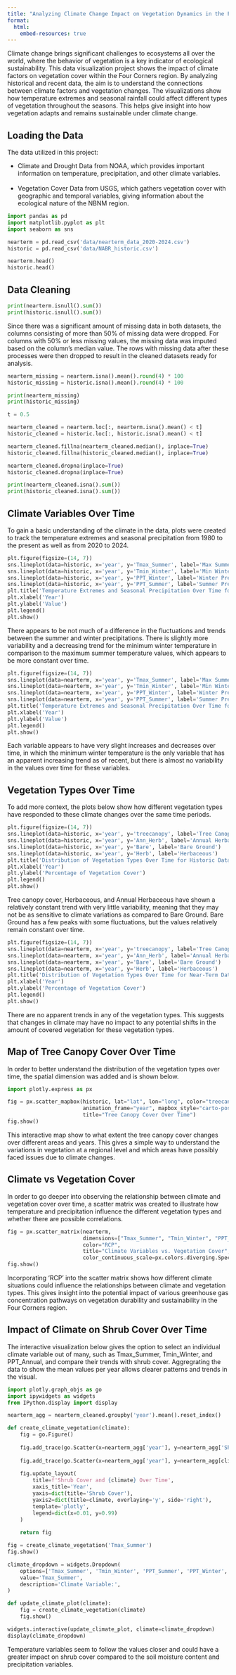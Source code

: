 ```yaml
---
title: "Analyzing Climate Change Impact on Vegetation Dynamics in the Four Corners Region"
format:
  html:
    embed-resources: true
---
```


Climate change brings significant challenges to ecosystems all over the world, where the behavior of vegetation is a key indicator of ecological sustainability. This data visualization project shows the impact of climate factors on vegetation cover within the Four Corners region. By analyzing historical and recent data, the aim is to understand the connections between climate factors and vegetation changes. The visualizations show how temperature extremes and seasonal rainfall could affect different types of vegetation throughout the seasons. This helps give insight into how vegetation adapts and remains sustainable under climate change.


## Loading the Data

The data utilized in this project:

- Climate and Drought Data from NOAA, which provides important information on temperature, precipitation, and other climate variables. <br><br>
- Vegetation Cover Data from USGS, which gathers vegetation cover with geographic and temporal variables, giving information about the ecological nature of the NBNM region.

```python
import pandas as pd
import matplotlib.pyplot as plt
import seaborn as sns
```

```python
nearterm = pd.read_csv('data/nearterm_data_2020-2024.csv')
historic = pd.read_csv('data/NABR_historic.csv')
```

```python
nearterm.head()
historic.head()
```


## Data Cleaning 

```python
print(nearterm.isnull().sum())
print(historic.isnull().sum())
```

Since there was a significant amount of missing data in both datasets, the columns consisting of more than 50% of missing data were dropped. For columns with 50% or less missing values, the missing data was imputed based on the column's median value. The rows with missing data after these processes were then dropped to result in the cleaned datasets ready for analysis. 

```python
nearterm_missing = nearterm.isna().mean().round(4) * 100
historic_missing = historic.isna().mean().round(4) * 100

print(nearterm_missing)
print(historic_missing)

t = 0.5

nearterm_cleaned = nearterm.loc[:, nearterm.isna().mean() < t]
historic_cleaned = historic.loc[:, historic.isna().mean() < t]

nearterm_cleaned.fillna(nearterm_cleaned.median(), inplace=True)
historic_cleaned.fillna(historic_cleaned.median(), inplace=True)

nearterm_cleaned.dropna(inplace=True)
historic_cleaned.dropna(inplace=True)

print(nearterm_cleaned.isna().sum())
print(historic_cleaned.isna().sum())
```


## Climate Variables Over Time

To gain a basic understanding of the climate in the data, plots were created to track the temperature extremes and seasonal precipitation from 1980 to the present as well as from 2020 to 2024.

```python
plt.figure(figsize=(14, 7))
sns.lineplot(data=historic, x='year', y='Tmax_Summer', label='Max Summer Temperature')
sns.lineplot(data=historic, x='year', y='Tmin_Winter', label='Min Winter Temperature')
sns.lineplot(data=historic, x='year', y='PPT_Winter', label='Winter Precipitation')
sns.lineplot(data=historic, x='year', y='PPT_Summer', label='Summer Precipitation')
plt.title('Temperature Extremes and Seasonal Precipitation Over Time for Historic Data')
plt.xlabel('Year')
plt.ylabel('Value')
plt.legend()
plt.show()
```

There appears to be not much of a difference in the fluctuations and trends between the summer and winter precipitations.  There is slightly more variability and a decreasing trend for the minimum winter temperature in comparison to the maximum summer temperature values, which appears to be more constant over time. 


```python
plt.figure(figsize=(14, 7))
sns.lineplot(data=nearterm, x='year', y='Tmax_Summer', label='Max Summer Temperature')
sns.lineplot(data=nearterm, x='year', y='Tmin_Winter', label='Min Winter Temperature')
sns.lineplot(data=nearterm, x='year', y='PPT_Winter', label='Winter Precipitation')
sns.lineplot(data=nearterm, x='year', y='PPT_Summer', label='Summer Precipitation')
plt.title('Temperature Extremes and Seasonal Precipitation Over Time for Near Term Data')
plt.xlabel('Year')
plt.ylabel('Value')
plt.legend()
plt.show()
```

Each variable appears to have very slight increases and decreases over time, in which the minimum winter temperature is the only variable that has an apparent increasing trend as of recent, but there is almost no variability in the values over time for these variables. 

## Vegetation Types Over Time

To add more context, the plots below show how different vegetation types have responded to these climate changes over the same time periods.

```python
plt.figure(figsize=(14, 7))
sns.lineplot(data=historic, x='year', y='treecanopy', label='Tree Canopy')
sns.lineplot(data=historic, x='year', y='Ann_Herb', label='Annual Herbaceous')
sns.lineplot(data=historic, x='year', y='Bare', label='Bare Ground')
sns.lineplot(data=historic, x='year', y='Herb', label='Herbaceous')
plt.title('Distribution of Vegetation Types Over Time for Historic Data')
plt.xlabel('Year')
plt.ylabel('Percentage of Vegetation Cover')
plt.legend()
plt.show()
```

Tree canopy cover, Herbaceous, and Annual Herbaceous have shown a relatively constant trend with very little variability, meaning that they may not be as sensitive to climate variations as compared to Bare Ground. Bare Ground has a few peaks with some fluctuations, but the values relatively remain constant over time.


```python
plt.figure(figsize=(14, 7))
sns.lineplot(data=nearterm, x='year', y='treecanopy', label='Tree Canopy')
sns.lineplot(data=nearterm, x='year', y='Ann_Herb', label='Annual Herbaceous')
sns.lineplot(data=nearterm, x='year', y='Bare', label='Bare Ground')
sns.lineplot(data=nearterm, x='year', y='Herb', label='Herbaceous')
plt.title('Distribution of Vegetation Types Over Time for Near-Term Data')
plt.xlabel('Year')
plt.ylabel('Percentage of Vegetation Cover')
plt.legend()
plt.show()
```

There are no apparent trends in any of the vegetation types. This suggests that changes in climate may have no impact to any potential shifts in the amount of covered vegetation for these vegetation types. 


## Map of Tree Canopy Cover Over Time 

In order to better understand the distribution of the vegetation types over time, the spatial dimension was added and is shown below.

```python
import plotly.express as px

fig = px.scatter_mapbox(historic, lat="lat", lon="long", color="treecanopy", size="treecanopy",
                        animation_frame="year", mapbox_style="carto-positron",
                        title="Tree Canopy Cover Over Time")
fig.show()
```


This interactive map show to what extent the tree canopy cover changes over different areas and years. This gives a simple way to understand the variations in vegetation at a regional level and which areas have possibly faced issues due to climate changes. 


## Climate vs Vegetation Cover

In order to go deeper into observing the relationship between climate and vegetation cover over time, a scatter matrix was created to illustrate how temperature and precipitation influence the different vegetation types and whether there are possible correlations.  

```python
fig = px.scatter_matrix(nearterm, 
                        dimensions=["Tmax_Summer", "Tmin_Winter", "PPT_Summer", "PPT_Winter", "treecanopy", "Ann_Herb", "Bare", "Herb"], 
                        color="RCP", 
                        title="Climate Variables vs. Vegetation Cover",
                        color_continuous_scale=px.colors.diverging.Spectral)  
fig.show()
```


Incorporating 'RCP' into the scatter matrix shows how different climate situations could influence the relationships between climate and vegetation types. This gives insight into the potential impact of various greenhouse gas concentration pathways on vegetation durability and sustainability in the Four Corners region. 


## Impact of Climate on Shrub Cover Over Time

The interactive visualization below gives the option to select an individual climate variable out of many, such as Tmax_Summer, Tmin_Winter, and PPT_Annual, and compare their trends with shrub cover. Aggregrating the data to show the mean values per year allows clearer patterns and trends in the visual. 

```python
import plotly.graph_objs as go
import ipywidgets as widgets
from IPython.display import display

nearterm_agg = nearterm_cleaned.groupby('year').mean().reset_index()

def create_climate_vegetation(climate):
    fig = go.Figure()
    
    fig.add_trace(go.Scatter(x=nearterm_agg['year'], y=nearterm_agg['Shrub'], mode='lines', name='Shrub Cover', line=dict(color='green')))
    
    fig.add_trace(go.Scatter(x=nearterm_agg['year'], y=nearterm_agg[climate], mode='lines', name=climate, line=dict(color='blue'), yaxis='y2'))
    
    fig.update_layout(
        title=f'Shrub Cover and {climate} Over Time',
        xaxis_title='Year',
        yaxis=dict(title='Shrub Cover'),
        yaxis2=dict(title=climate, overlaying='y', side='right'),
        template='plotly',
        legend=dict(x=0.01, y=0.99)
    )
    
    return fig

fig = create_climate_vegetation('Tmax_Summer')
fig.show()

climate_dropdown = widgets.Dropdown(
    options=['Tmax_Summer', 'Tmin_Winter', 'PPT_Summer', 'PPT_Winter', 'PPT_Annual', 'VWC_Winter_whole', 'VWC_Spring_whole', 'VWC_Summer_whole', 'VWC_Fall_whole'],
    value='Tmax_Summer',
    description='Climate Variable:',
)

def update_climate_plot(climate):
    fig = create_climate_vegetation(climate)
    fig.show()

widgets.interactive(update_climate_plot, climate=climate_dropdown)
display(climate_dropdown)
```


Temperature variables seem to follow the values closer and could have a greater impact on shrub cover compared to the soil moisture content and precipitation variables. 

